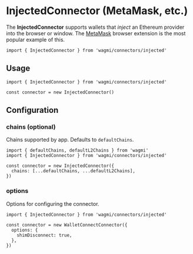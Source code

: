 # InjectedConnector (MetaMask, etc.)

The **InjectedConnector** supports wallets that _inject_ an Ethereum provider into the browser or window. The [MetaMask](https://metamask.io) browser extension is the most popular example of this.

```tsx
import { InjectedConnector } from 'wagmi/connectors/injected'
```

## Usage

```tsx
import { InjectedConnector } from 'wagmi/connectors/injected'

const connector = new InjectedConnector()
```

## Configuration

### chains (optional)

Chains supported by app. Defaults to `defaultChains`.

```tsx highlight='5'
import { defaultChains, defaultL2Chains } from 'wagmi'
import { InjectedConnector } from 'wagmi/connectors/injected'

const connector = new InjectedConnector({
  chains: [...defaultChains, ...defaultL2Chains],
})
```

### options

Options for configuring the connector.

```tsx highlight='4-6'
import { InjectedConnector } from 'wagmi/connectors/injected'

const connector = new WalletConnectConnector({
  options: {
    shimDisconnect: true,
  },
})
```
